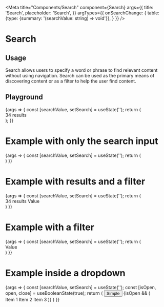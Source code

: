 
<Meta
    title="Components/Search"
    component={Search}
    args={{
        title: 'Search',
        placeholder: 'Search',
    }}
    argTypes={{
        onSearchChange: {
            table: {type: {summary: '(searchValue: string) => void'}},
        }
    }}
/>

# Search

## Usage

Search allows users to specify a word or phrase to find relevant content without using navigation. Search can be used as the primary means of discovering content or as a filter to help the user find content.

## Playground

<Canvas>
    <Story name="Standard">
        {args => {
            const [searchValue, setSearch] = useState('');
            return (
                <Search onSearchChange={setSearch} searchValue={searchValue} {...args}>
                    <Search.ResultCount>34 results</Search.ResultCount>
                </Search>
            );
        }}
    </Story>
</Canvas>

<ArgsTable story="Standard" />

# Example with only the search input

<Canvas>
    <Story name="Example with only the search input">
        {args => {
            const [searchValue, setSearch] = useState('');
            return (
                <Search onSearchChange={setSearch} searchValue={searchValue} {...args} />
            )
        }}
    </Story>
</Canvas>

# Example with results and a filter

<Canvas>
    <Story name="Example with results and a filter">
        {args => {
            const [searchValue, setSearch] = useState('');
            return (
                <Search onSearchChange={setSearch} searchValue={searchValue} {...args}>
                    <Search.ResultCount>34 results</Search.ResultCount>
                    <SwitcherButton label={'Label'}>Value</SwitcherButton>
                </Search>
            )
        }}
    </Story>
</Canvas>

# Example with a filter

<Canvas>
    <Story name="Example with only a filter">
        {args => {
            const [searchValue, setSearch] = useState('');
            return (
                <Search onSearchChange={setSearch} searchValue={searchValue} {...args}>
                    <SwitcherButton label={'Label'}>Value</SwitcherButton>
                </Search>
            )
        }}
    </Story>
</Canvas>

# Example inside a dropdown

<Canvas>
    <Story name="Example inside a dropdown">
        {args => {
            const [searchValue, setSearch] = useState('');
            const [isOpen, open, close] = useBooleanState(true);
            return (
                <SpaceContainer height={200}>
                    <Dropdown>
                        <Button onClick={open}>
                            Simple <ArrowDownIcon />
                        </Button>
                        {isOpen && (
                            <Dropdown.Overlay verticalPosition="down" onClose={close}>
                                <Dropdown.Header>
                                    <Search onSearchChange={setSearch} searchValue={searchValue} {...args}/>
                                </Dropdown.Header>
                                <Dropdown.ItemCollection>
                                    <Dropdown.Item>Item 1</Dropdown.Item>
                                    <Dropdown.Item>Item 2</Dropdown.Item>
                                    <Dropdown.Item>Item 3</Dropdown.Item>
                                </Dropdown.ItemCollection>
                            </Dropdown.Overlay>
                        )}
                    </Dropdown>
                </SpaceContainer>
            )
        }}
    </Story>
</Canvas>
